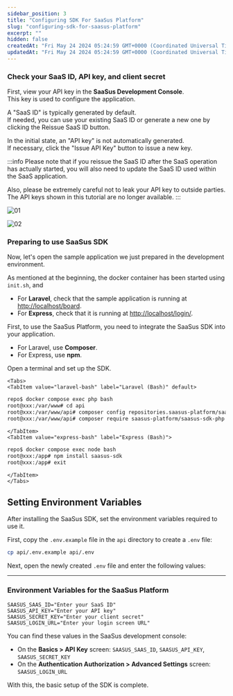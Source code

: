 ```yaml
---
sidebar_position: 3
title: "Configuring SDK For SaaSus Platform"
slug: "configuring-sdk-for-saasus-platform"
excerpt: ""
hidden: false
createdAt: "Fri May 24 2024 05:24:59 GMT+0000 (Coordinated Universal Time)"
updatedAt: "Fri May 24 2024 05:24:59 GMT+0000 (Coordinated Universal Time)"
---
```



### Check your SaaS ID, API key, and client secret

First, view your API key in the **SaaSus Development Console**. <br/>
This key is used to configure the application.

A "SaaS ID" is typically generated by default.<br/>
If needed, you can use your existing SaaS ID or generate a new one by clicking the Reissue SaaS ID button.

In the initial state, an "API key" is not automatically generated.<br/>
If necessary, click the "Issue API Key" button to issue a new key.

:::info
Please note that if you reissue the SaaS ID after the SaaS operation has actually started, you will also need to update the SaaS ID used within the SaaS application.

Also, please be extremely careful not to leak your API key to outside parties. The API keys shown in this tutorial are no longer available.
:::

![01](/img/tutorial/configuring-sdk-for-saasus-platform/configuring-sdk-for-saasus-platform-01.png)

![02](/img/tutorial/configuring-sdk-for-saasus-platform/configuring-sdk-for-saasus-platform-02.png)

### Preparing to use SaaSus SDK

Now, let's open the sample application we just prepared in the development environment.

As mentioned at the beginning, the docker container has been started using `init.sh`, and

- For **Laravel**, check that the sample application is running at [http://localhost/board](http://localhost/board).
- For **Express**, check that it is running at [http://localhost/login/](http://localhost/login/).

First, to use the SaaSus Platform, you need to integrate the SaaSus SDK into your application.

- For Laravel, use **Composer**.
- For Express, use **npm**.

Open a terminal and set up the SDK.

```mdx-code-block
<Tabs>
<TabItem value="laravel-bash" label="Laravel (Bash)" default>
```

```bash
repo$ docker compose exec php bash
root@xxx:/var/www# cd api
root@xxx:/var/www/api# composer config repositories.saasus-platform/saasus-sdk-php vcs https://github.com/saasus-platform/saasus-sdk-php
root@xxx:/var/www/api# composer require saasus-platform/saasus-sdk-php
```

```mdx-code-block
</TabItem>
<TabItem value="express-bash" label="Express (Bash)">
```

```bash
repo$ docker compose exec node bash
root@xxx:/app# npm install saasus-sdk
root@xxx:/app# exit
```

```mdx-code-block
</TabItem>
</Tabs>
```

## Setting Environment Variables

After installing the SaaSus SDK, set the environment variables required to use it.

First, copy the `.env.example` file in the `api` directory to create a `.env` file:

```bash
cp api/.env.example api/.env
```

Next, open the newly created `.env` file and enter the following values:

---

### Environment Variables for the SaaSus Platform

```env
SAASUS_SAAS_ID="Enter your SaaS ID"
SAASUS_API_KEY="Enter your API key"
SAASUS_SECRET_KEY="Enter your client secret"
SAASUS_LOGIN_URL="Enter your login screen URL"
```

You can find these values in the SaaSus development console:

- On the **Basics > API Key** screen: `SAASUS_SAAS_ID`, `SAASUS_API_KEY`, `SAASUS_SECRET_KEY`
- On the **Authentication Authorization > Advanced Settings** screen: `SAASUS_LOGIN_URL`

With this, the basic setup of the SDK is complete.